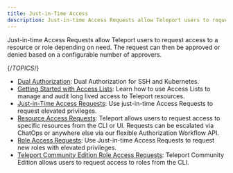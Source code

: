 ```yaml
---
title: Just-in-Time Access
description: Just-in-time Access Requests allow Teleport users to request access to a resource or role depending on need, while Access Lists provide ephemeral elevated privileges with the option to renew.
---
```


Just-in-time Access Requests allow Teleport users to request access to a
resource or role depending on need. The request can then be approved or denied
based on a configurable number of approvers.

{/*TOPICS*/}

- [Dual Authorization](dual-authz.mdx): Dual Authorization for SSH and Kubernetes.
- [Getting Started with Access Lists](guide.mdx): Learn how to use Access Lists to manage and audit long lived access to Teleport resources.
- [Just-in-Time Access Requests](overview.mdx): Use just-in-time Access Requests to request elevated privileges.
- [Resource Access Requests](resource-requests.mdx): Teleport allows users to request access to specific resources from the CLI or UI. Requests can be escalated via ChatOps or anywhere else via our flexible Authorization Workflow API.
- [Role Access Requests](role-requests.mdx): Use Just-in-time Access Requests to request new roles with elevated privileges.
- [Teleport Community Edition Role Access Requests](oss-role-requests.mdx): Teleport Community Edition allows users to request access to roles from the CLI.
